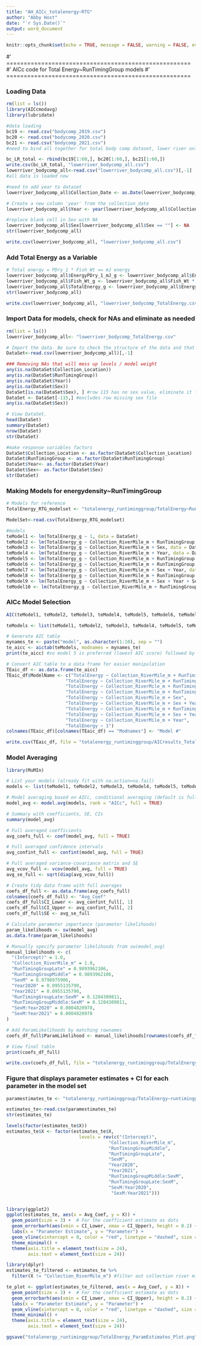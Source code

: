 ```yaml
---
title: "AH_AICc_totalenergy~RTG"
author: "Abby Host"
date: "`r Sys.Date()`"
output: word_document
---
```


```r
knitr::opts_chunk$set(echo = TRUE, message = FALSE, warning = FALSE, eval = TRUE)
```

#' =====================================================
#' AICc code for Total Energy~RunTimingGroup models
#' =====================================================

### Loading Data
```r
rm(list = ls())
library(AICcmodavg)
library(lubridate)

#data loading
bc19 <- read.csv("bodycomp_2019.csv")
bc20 <- read.csv("bodycomp_2020.csv")
bc21 <- read.csv("bodycomp_2021.csv")
#need to bind all together for total body comp dataset, lower river only

bc_LR_total <- rbind(bc19[1:60,], bc20[1:60,], bc21[1:60,])
write.csv(bc_LR_total, "lowerriver_bodycomp_all.csv")
lowerriver_bodycomp_all<-read.csv("lowerriver_bodycomp_all.csv")[,-1]
#all data is loaded now

#need to add year to dataset
lowerriver_bodycomp_all$Collection_Date <- as.Date(lowerriver_bodycomp_all$Collection_Date)

# Create a new column 'year' from the collection_date
lowerriver_bodycomp_all$Year <- year(lowerriver_bodycomp_all$Collection_Date)

#replace blank cell in Sex with NA 
lowerriver_bodycomp_all$Sex[lowerriver_bodycomp_all$Sex == ""] <- NA
str(lowerriver_bodycomp_all)

write.csv(lowerriver_bodycomp_all, "lowerriver_bodycomp_all.csv")

```
### Add Total Energy as a Variable
```r
# Total energy = PDry_1 * Fish_Wt == mJ energy
lowerriver_bodycomp_all$EnergyPDry_1_mJ_g <- lowerriver_bodycomp_all$EnergyPDry_1 / 1000
lowerriver_bodycomp_all$Fish_Wt_g <- lowerriver_bodycomp_all$Fish_Wt * 1000
lowerriver_bodycomp_all$TotalEnergy_g <- lowerriver_bodycomp_all$EnergyPDry_1_mJ_g * lowerriver_bodycomp_all$Fish_Wt_g
str(lowerriver_bodycomp_all)

write.csv(lowerriver_bodycomp_all, "lowerriver_bodycomp_TotalEnergy.csv")
```

### Import Data for models, check for NAs and eliminate as needed
```r
rm(list = ls())
lowerriver_bodycomp_all<- "lowerriver_bodycomp_TotalEnergy.csv"

# Import the data. Be sure to check the structure of the data and that R is reading continuous and categorical variables appropriately.
DataSet<-read.csv(lowerriver_bodycomp_all)[,-1]

### Removing NAs that will mess up levels / model weight
any(is.na(DataSet$Collection_Location))
any(is.na(DataSet$RunTimingGroup))
any(is.na(DataSet$Year))
any(is.na(DataSet$Sex))
DataSet[is.na(DataSet$Sex), ] #row 115 has no sex value, eliminate it for models
DataSet <- DataSet[-115,] #excludes row missing sex file
any(is.na(DataSet$Sex))

# View DataSet.
head(DataSet)
summary(DataSet)
nrow(DataSet)
str(DataSet)

#make response variables factors
DataSet$Collection_Location <- as.factor(DataSet$Collection_Location) 
DataSet$RunTimingGroup <- as.factor(DataSet$RunTimingGroup)
DataSet$Year<- as.factor(DataSet$Year)
DataSet$Sex<- as.factor(DataSet$Sex)
str(DataSet)
```

### Making Models for energydensity~RunTimingGroup
```r
# Models for reference
TotalEnergy_RTG_modelset <- "totalenergy_runtiminggroup/TotalEnergy~RunTimingGroup_modelset.csv"

ModelSet<-read.csv(TotalEnergy_RTG_modelset)

#models
teModel1 <- lm(TotalEnergy_g ~ 1, data = DataSet)
teModel2 <- lm(TotalEnergy_g ~ Collection_RiverMile_m + RunTimingGroup, data = DataSet)
teModel3 <- lm(TotalEnergy_g ~ Collection_RiverMile_m + Sex, data = DataSet)
teModel4 <- lm(TotalEnergy_g ~ Collection_RiverMile_m + Year, data = DataSet)
teModel5 <- lm(TotalEnergy_g ~ Collection_RiverMile_m + RunTimingGroup + Sex, data = DataSet)
teModel6 <- lm(TotalEnergy_g ~ Collection_RiverMile_m + RunTimingGroup + Year, data = DataSet)
teModel7 <- lm(TotalEnergy_g ~ Collection_RiverMile_m + Sex + Year, data = DataSet)
teModel8 <- lm(TotalEnergy_g ~ Collection_RiverMile_m + RunTimingGroup + Sex + RunTimingGroup:Sex, data = DataSet)
teModel9 <- lm(TotalEnergy_g ~ Collection_RiverMile_m + Sex + Year + Sex:Year, data = DataSet)
teModel10 <- lm(TotalEnergy_g ~ Collection_RiverMile_m + RunTimingGroup + Sex + Year, data = DataSet)
```

### AICc Model Selection
```r
AIC(teModel1, teModel2, teModel3, teModel4, teModel5, teModel6, teModel7, teModel8, teModel9, teModel10)

teModels <- list(teModel1, teModel2, teModel3, teModel4, teModel5, teModel6, teModel7, teModel8, teModel9, teModel10)

# Generate AIC table
mynames_te <- paste("model", as.character(1:10), sep = "")
te_aicc <- aictab(teModels, modnames = mynames_te)
print(te_aicc) #so model 5 is preferred (lowest AIC score) followed by model 8 and then model 10

# Convert AIC table to a data frame for easier manipulation
TEaic_df <- as.data.frame(te_aicc)
TEaic_df$ModelName <- c("TotalEnergy ~ Collection_RiverMile_m + RunTimingGroup + Sex",
                      "TotalEnergy ~ Collection_RiverMile_m + RunTimingGroup + Sex + RunTimingGroup:Sex",
                      "TotalEnergy ~ Collection_RiverMile_m + RunTimingGroup + Sex + Year",
                      "TotalEnergy ~ Collection_RiverMile_m + RunTimingGroup",
                      "TotalEnergy ~ Collection_RiverMile_m + Sex",
                      "TotalEnergy ~ Collection_RiverMile_m + Sex + Year",
                      "TotalEnergy ~ Collection_RiverMile_m + RunTimingGroup + Year",
                      "TotalEnergy ~ Collection_RiverMile_m + Sex + Year + Sex:Year",
                      "TotalEnergy ~ Collection_RiverMile_m + Year",
                      "TotalEnergy ~ 1")
colnames(TEaic_df)[colnames(TEaic_df) == "Modnames"] <- "Model #"

write.csv(TEaic_df, file = "totalenergy_runtiminggroup/AICresults_TotalEnergy~RunTimingGroup.csv", row.names = FALSE)

```

### Model Averaging
```r
library(MuMIn)

# List your models (already fit with na.action=na.fail)
models <- list(teModel1, teModel2, teModel3, teModel4, teModel5, teModel6, teModel7, teModel8, teModel9, teModel10)

# Model averaging based on AICc, conditional averaging (default is full=TRUE)
model_avg <- model.avg(models, rank = "AICc", full = TRUE)

# Summary with coefficients, SE, CIs
summary(model_avg)

# Full averaged coefficients
avg_coefs_full <- coef(model_avg, full = TRUE)

# Full averaged confidence intervals
avg_confint_full <- confint(model_avg, full = TRUE)

# Full averaged variance-covariance matrix and SE
avg_vcov_full <- vcov(model_avg, full = TRUE)
avg_se_full <- sqrt(diag(avg_vcov_full))

# Create tidy data frame with full averages
coefs_df_full <- as.data.frame(avg_coefs_full)
colnames(coefs_df_full) <- "Avg_Coef"
coefs_df_full$CI_Lower <- avg_confint_full[, 1]
coefs_df_full$CI_Upper <- avg_confint_full[, 2]
coefs_df_full$SE <- avg_se_full

# Calculate parameter importance (parameter likelihoods)
param_likelihoods <- sw(model_avg)
as.data.frame(param_likelihoods)

# Manually specify parameter likelihoods from sw(model_avg)
manual_likelihoods <- c(
  "(Intercept)" = 1.0,
  "Collection_RiverMile_m" = 1.0,
  "RunTimingGroupLate" = 0.9893962106,
  "RunTimingGroupMiddle" = 0.9893962106,
  "SexM" = 0.9798975906,
  "Year2020" = 0.0955135790,
  "Year2021" = 0.0955135790,
  "RunTimingGroupLate:SexM" = 0.1284309811,
  "RunTimingGroupMiddle:SexM" = 0.1284309811,
  "SexM:Year2020" = 0.0004820978,
  "SexM:Year2021" = 0.0004820978
)

# Add ParamLikelihoods by matching rownames
coefs_df_full$ParamLikelihood <- manual_likelihoods[rownames(coefs_df_full)]

# View final table
print(coefs_df_full)

write.csv(coefs_df_full, file = "totalenergy_runtiminggroup/TotalEnergy~runtiminggroup_models_CoefEstimates_withLikelihoods.csv", row.names = TRUE)
```


### Figure that displays parameter estimates + CI for each parameter in the model set
```r
paramestimates_te <- "totalenergy_runtiminggroup/TotalEnergy~runtiminggroup_models_CoefEstimates_withLikelihoods.csv"

estimates_te<-read.csv(paramestimates_te)
str(estimates_te)

levels(factor(estimates_te$X))
estimates_te$X <- factor(estimates_te$X, 
                           levels = rev(c("(Intercept)", 
                                      "Collection_RiverMile_m",
                                      "RunTimingGroupMiddle", 
                                      "RunTimingGroupLate", 
                                      "SexM",
                                      "Year2020",
                                      "Year2021",
                                      "RunTimingGroupMiddle:SexM",
                                      "RunTimingGroupLate:SexM",
                                      "SexM:Year2020",
                                       "SexM:Year2021")))


library(ggplot2)
ggplot(estimates_te, aes(x = Avg_Coef, y = X)) + 
  geom_point(size = 3) +  # For the coefficient estimate as dots
  geom_errorbarh(aes(xmin = CI_Lower, xmax = CI_Upper), height = 0.2) + # Horizontal CI bars
  labs(x = "Parameter Estimate", y = "Parameter") +
  geom_vline(xintercept = 0, color = "red", linetype = "dashed", size = 1) +
  theme_minimal() +
  theme(axis.title = element_text(size = 24), 
        axis.text = element_text(size = 24))

library(dplyr)
estimates_te_filtered <- estimates_te %>%
  filter(X != "Collection_RiverMile_m") #filter out collection river mile, as it is not necessary for the estimates

te_plot <- ggplot(estimates_te_filtered, aes(x = Avg_Coef, y = X)) + 
  geom_point(size = 3) +  # For the coefficient estimate as dots
  geom_errorbarh(aes(xmin = CI_Lower, xmax = CI_Upper), height = 0.2) + # Horizontal CI bars
  labs(x = "Parameter Estimate", y = "Parameter") +
  geom_vline(xintercept = 0, color = "red", linetype = "dashed", size = 1) +
  theme_minimal() +
  theme(axis.title = element_text(size = 24), 
        axis.text = element_text(size = 24))

ggsave("totalenergy_runtiminggroup/TotalEnergy_ParamEstimates_Plot.png", plot=te_plot, height=8, width=12, units="in")
```


